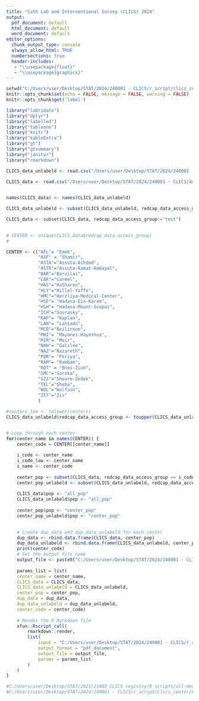 ```yaml
---
title: "Cath Lab and Interventional Survey (CLICS) 2024"
output:
  pdf_document: default
  html_document: default
  word_document: default
editor_options:
  chunk_output_type: console
  always_allow_html: TRUE
  numbersections: true
  header-includes:
   - "\\usepackage{float}"
   - "\\usepackage{graphicx}"
---
```


```r
setwd("C:/Users/user/Desktop/STAT/2024/240001 - CLICS/r_script/clics_center/")
knitr::opts_chunk$set(echo = FALSE, message = FALSE, warning = FALSE)
knitr::opts_chunk$get('label')

```

```r

library("lubridate")
library("dplyr")
library("labelled")
library("tableone")
library("knitr")
library("kableExtra")
library("gt")
library("gtsummary")
library("janitor")
library("rmarkdown")

CLICS_data_unlabeld <- read.csv("/Users/user/Desktop/STAT/2024/240001 - CLICS/data/CLICS2024_DATA.csv",                                                                                                                   stringsAsFactors = T)
 
CLICS_data <- read.csv("/Users/user/Desktop/STAT/2024/240001 - CLICS/data/CLICS2024_DATA_LABELS.csv",                                                                                           stringsAsFactors = T, na.strings = c(" ",""))


names(CLICS_data) <- names(CLICS_data_unlabeld)

CLICS_data_unlabeld <- subset(CLICS_data_unlabeld, redcap_data_access_group!="test")

CLICS_data <- subset(CLICS_data, redcap_data_access_group!="test")
  

```

```r

# CENTER <- unique(CLICS_data$redcap_data_access_group)
# 

CENTER <- c("AFL"= "Emek",
            "ASF" = "Shamir",
            "ASTA"="Assuta-Ashdod",
            "ASTR"="Assuta-Ramat-HaHayal",
            "BAR"="Barzilai",
            "CAR"="Carmel",
            "HAS"="HaSharon",
            "HLY"="Hillel-Yaffe",
            "HMC"="Herzliya-Medical-Center",
            "HSE"= "Hadasa-Ein-Karem",
            "HSH"= "Hadasa-Mount-Scopus",
            "ICH"="Sourasky",
            "KAP"= "Kaplan",
            "LAN"= "Laniado",
            "MCB"="Beilinson",
            "MHI"= "Mayanei-Hayeshua",
            "MIR"= "Meir",
            "NAH"= "Galilee",
            "NAZ"="Nazareth",
            "POR"= "Poriya",
            "RAM"= "Rambam",
            "ROT" = "Bnei-Zion",
            "SMC"="Soroka",
            "SZJ"="Shaare-Zedek",
            "TEL"="Sheba",
            "WOL"="Wolfson",
            "ZFT"="Ziv"
            )

#centers_low <- tolower(centers)
CLICS_data_unlabeld$redcap_data_access_group <- toupper(CLICS_data_unlabeld$redcap_data_access_group)


# Loop through each center
for(center_name in names(CENTER)) {
    center_code = CENTER[[center_name]]
    
    i_code <- center_name
    i_code_low <- center_name
    i_name <- center_code
    
    center_pop <- subset(CLICS_data, redcap_data_access_group == i_code)
    center_pop_unlabeld <- subset(CLICS_data_unlabeld, redcap_data_access_group == i_code_low)
    
    CLICS_data$pop <- "all_pop"
    CLICS_data_unlabeld$pop <- "all_pop" 
    
    center_pop$pop <- "center_pop" 
    center_pop_unlabeld$pop <- "center_pop"
    

    # Create dup_data and dup_data_unlabeld for each center
    dup_data <- rbind.data.frame(CLICS_data, center_pop)
    dup_data_unlabeld <- rbind.data.frame(CLICS_data_unlabeld, center_pop_unlabeld)
    print(center_code)
    # Set the output file name
    output_file <- paste0("C:/Users/user/Desktop/STAT/2024/240001 - CLICS/r_script/clics_center/Reports/Statistical_report_", center_code, ".pdf")
    
    params_list = list(
    center_name = center_name, 
    CLICS_data = CLICS_data, 
    CLICS_data_unlabeld = CLICS_data_unlabeld,
    center_pop = center_pop,
    dup_data = dup_data, 
    dup_data_unlabeld = dup_data_unlabeld,
    center_code = center_code)
    
    # Render the R Markdown file
    xfun::Rscript_call(
        rmarkdown::render, 
        list(
            input = "C:/Users/user/Desktop/STAT/2024/240001 - CLICS/r_script/clics_center/General_center_Statistical_Report_V1_temp.Rmd", 
            output_format = "pdf_document", 
            output_file = output_file,
            params = params_list
        )
    )
}

#C:/Users/user/Desktop/STAT/2021/21003 CLICS registry/R scripts/all-medical-centers-report-V1.Rmd
#C:/Users/user/Desktop/STAT/2024/240001 - CLICS/r_script/clics_center/General_center_Statistical_Report_V1_temp.Rmd
```

```r

```


